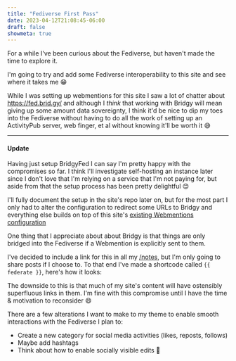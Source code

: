 ```yaml
---
title: "Fediverse First Pass"
date: 2023-04-12T21:08:45-06:00
draft: false
showmeta: true
---
```



For a while I've been curious about the Fediverse, but haven't made the time to explore it.

I'm going to try and add some Fediverse interoperability to this site and see where it takes me 😁

While I was setting up webmentions for this site I saw a lot of chatter about https://fed.brid.gy/ and although I *think* that working with Bridgy will mean giving up some amount data sovereignty, I think it'd be nice to dip my toes into the Fediverse without having to do all the work of setting up an ActivityPub server, web finger, et al without knowing it'll be worth it 😅

___

#### Update

Having just setup BridgyFed I can say I'm pretty happy with the compromises so far.  I think I'll investigate self-hosting an instance later since  I don't love that I'm relying on a service that I'm not paying for, but aside from that the setup process has been pretty delightful 😊

I'll fully document the setup in the site's repo later on, but for the most part I only had to alter the configuration to redirect some URLs to Bridgy and everything else builds on top of this site's [existing Webmentions configuration](https://gregmakes.xyz/posts/webmentionsfirstpass/)

One thing that I appreciate about about Bridgy is that things are only bridged into the Fediverse if a Webmention is explicitly sent to them.

I've decided to include a link for this in all my [/notes](notes), but I'm only going to share posts if I choose to. To that end I've made a shortcode called `{{ federate }}`, here's how it looks:

<Federate />

The downside to this is that much of my site's content will have ostensibly superfluous links in them. I'm fine with this compromise until I have the time & motivation to reconsider 😄

There are a few alterations I want to make to my theme to enable smooth interactions with the Fediverse I plan to:
- Create a new category for social media activities (likes, reposts, follows)
- Maybe add hashtags
- Think about how to enable socially visible edits 🤔
